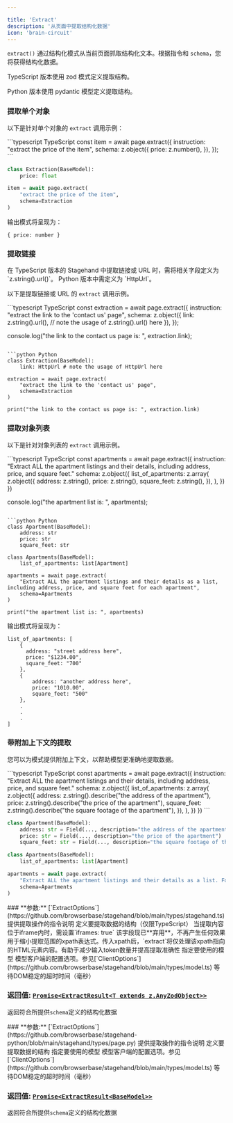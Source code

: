 ```yaml
---

title: 'Extract'
description: '从页面中提取结构化数据'
icon: 'brain-circuit'
---
```


`extract()` 通过结构化模式从当前页面抓取结构化文本。根据指令和 `schema`，您将获得结构化数据。

<Note>
TypeScript 版本使用 zod 模式定义提取结构。

Python 版本使用 pydantic 模型定义提取结构。
</Note>

### 提取单个对象

以下是针对单个对象的 `extract` 调用示例：

<CodeGroup>
```typescript TypeScript
const item = await page.extract({
  instruction: "extract the price of the item",
  schema: z.object({
    price: z.number(),
  }),
});
```

```python Python
class Extraction(BaseModel):
    price: float

item = await page.extract(
    "extract the price of the item", 
    schema=Extraction
)
```
</CodeGroup>

输出模式将呈现为：

```
{ price: number }
```

### 提取链接

<Note>
在 TypeScript 版本的 Stagehand 中提取链接或 URL 时，需将相关字段定义为 `z.string().url()`。
Python 版本中需定义为 `HttpUrl`。
</Note>

以下是提取链接或 URL 的 `extract` 调用示例。

<CodeGroup>
```typescript TypeScript
const extraction = await page.extract({
  instruction: "extract the link to the 'contact us' page",
  schema: z.object({
    link: z.string().url(), // note the usage of z.string().url() here
  }),
});

console.log("the link to the contact us page is: ", extraction.link);
```

```python Python
class Extraction(BaseModel):
    link: HttpUrl # note the usage of HttpUrl here

extraction = await page.extract(
    "extract the link to the 'contact us' page", 
    schema=Extraction
)

print("the link to the contact us page is: ", extraction.link)
```
</CodeGroup>

### 提取对象列表

以下是针对对象列表的 `extract` 调用示例。

<CodeGroup>
```typescript TypeScript
const apartments = await page.extract({
  instruction:
    "Extract ALL the apartment listings and their details, including address, price, and square feet."
  schema: z.object({
    list_of_apartments: z.array(
      z.object({
        address: z.string(),
        price: z.string(),
        square_feet: z.string(),
      }),
    ),
  })
})

console.log("the apartment list is: ", apartments);
```

```python Python
class Apartment(BaseModel):
    address: str
    price: str
    square_feet: str

class Apartments(BaseModel):
    list_of_apartments: list[Apartment]

apartments = await page.extract(
    "Extract ALL the apartment listings and their details as a list, including address, price, and square feet for each apartment",
    schema=Apartments
)

print("the apartment list is: ", apartments)
```
</CodeGroup>

输出模式将呈现为：

```
list_of_apartments: [
    {
      address: "street address here",
      price: "$1234.00",
      square_feet: "700"
    },
    {
        address: "another address here",
        price: "1010.00",
        square_feet: "500"
    },
    .
    .
    .
]
```

### 带附加上下文的提取

您可以为模式提供附加上下文，以帮助模型更准确地提取数据。

<CodeGroup>
```typescript TypeScript
const apartments = await page.extract({
 instruction:
   "Extract ALL the apartment listings and their details, including address, price, and square feet."
 schema: z.object({
   list_of_apartments: z.array(
     z.object({
       address: z.string().describe("the address of the apartment"),
       price: z.string().describe("the price of the apartment"),
       square_feet: z.string().describe("the square footage of the apartment"),
     }),
   ),
 })
})
```

```python Python
class Apartment(BaseModel):
    address: str = Field(..., description="the address of the apartment")
    price: str = Field(..., description="the price of the apartment")
    square_feet: str = Field(..., description="the square footage of the apartment")

class Apartments(BaseModel):
    list_of_apartments: list[Apartment]

apartments = await page.extract(
    "Extract ALL the apartment listings and their details as a list. For each apartment, include: the address of the apartment, the price of the apartment, and the square footage of the apartment",
    schema=Apartments
)
```
</CodeGroup>

<Tabs>
<Tab title="TypeScript">
### **参数:** [`ExtractOptions<T extends z.AnyZodObject>`](https://github.com/browserbase/stagehand/blob/main/types/stagehand.ts)

  <ParamField path="instruction" type="string" required>
    提供提取操作的指令说明
  </ParamField>

  <ParamField path="schema" type="z.AnyZodObject" required>
    定义要提取数据的结构（仅限TypeScript）
  </ParamField>

  <ParamField path="iframes" type="boolean" optional>
      当提取内容位于iframe内时，需设置`iframes: true`
  </ParamField>

  <ParamField path="useTextExtract" type="boolean" deprecated>
    该字段现已**弃用**，不再产生任何效果
  </ParamField>

  <ParamField path="selector" type="string" optional>
      用于缩小提取范围的xpath表达式。传入xpath后，`extract`将仅处理该xpath指向的HTML元素内容。有助于减少输入token数量并提高提取准确性
  </ParamField>

  <ParamField path="modelName" type="AvailableModel" optional>
    指定要使用的模型
  </ParamField>

  <ParamField path="modelClientOptions" type="object" optional>
    模型客户端的配置选项。参见[`ClientOptions`](https://github.com/browserbase/stagehand/blob/main/types/model.ts)
  </ParamField>

  <ParamField path="domSettleTimeoutMs" type="number" optional>
    等待DOM稳定的超时时间（毫秒）
  </ParamField>

### **返回值:** [`Promise<ExtractResult<T extends z.AnyZodObject>>`](https://github.com/browserbase/stagehand/blob/main/types/stagehand.ts)

返回符合所提供`schema`定义的结构化数据

</Tab>

<Tab title="Python">
### **参数:** [`ExtractOptions<T extends BaseModel>`](https://github.com/browserbase/stagehand-python/blob/main/stagehand/types/page.py)

  <ParamField path="instruction" type="string" required>
    提供提取操作的指令说明
  </ParamField>

  <ParamField path="schema" type="BaseModel" required>
    定义要提取数据的结构
  </ParamField>

  <ParamField path="model_name" type="AvailableModel" optional>
    指定要使用的模型
  </ParamField>

  <ParamField path="model_client_options" type="dict" optional>
    模型客户端的配置选项。参见[`ClientOptions`](https://github.com/browserbase/stagehand/blob/main/types/model.ts)
  </ParamField>

  <ParamField path="dom_settle_timeout_ms" type="int" optional>
    等待DOM稳定的超时时间（毫秒）
  </ParamField>

### **返回值:** [`Promise<ExtractResult<BaseModel>>`](https://github.com/browserbase/stagehand-python/blob/main/stagehand/types/page.py)

返回符合所提供`schema`定义的结构化数据
</Tab>
</Tabs>